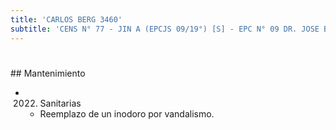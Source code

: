 ```yaml
---
title: 'CARLOS BERG 3460'
subtitle: 'CENS N° 77 - JIN A (EPCJS 09/19°) [S] - EPC N° 09 DR. JOSE BENJAMIN ZUBIAUR'
---
```


#


 ## Mantenimiento

*  (2022) Sanitarias 
    + Reemplazo de un inodoro por vandalismo.



